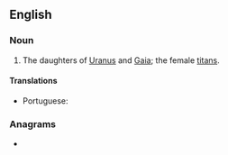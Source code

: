 {{also|titânides}}
==English==

===Noun===
{{en-plural noun}}

# {{lb|en|Greek god}} The daughters of [[Uranus]] and [[Gaia]]; the female [[titan]]s.

====Translations====
{{trans-top|daughters of Uranus and Gaia}}
* Portuguese: {{t|pt|titânides|f-p}}
{{trans-mid}}
{{trans-bottom}}

===Anagrams===
* {{anagrams|en|daintiest|dittanies}}